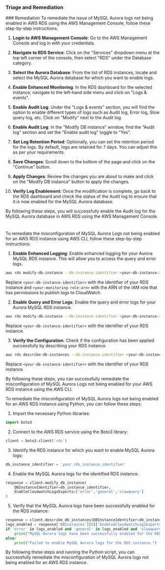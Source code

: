 
### Triage and Remediation
<Tabs>
<Tab title='Remediation'>
### Remediation

<AccordionGroup>
<Accordion title='Using Console' defaultOpen='true'>
To remediate the issue of MySQL Aurora logs not being enabled in AWS RDS using the AWS Management Console, follow these step-by-step instructions:

1. **Login to AWS Management Console**: Go to the AWS Management Console and log in with your credentials.

2. **Navigate to RDS Service**: Click on the "Services" dropdown menu at the top left corner of the console, then select "RDS" under the Database category.

3. **Select the Aurora Database**: From the list of RDS instances, locate and select the MySQL Aurora database for which you want to enable logs.

4. **Enable Enhanced Monitoring**: In the RDS dashboard for the selected instance, navigate to the left-hand side menu and click on "Logs & events".

5. **Enable Audit Log**: Under the "Logs & events" section, you will find the option to enable different types of logs such as Audit log, Error log, Slow query log, etc. Click on "Modify" next to the Audit log.

6. **Enable Audit Log**: In the "Modify DB instance" window, find the "Audit log" section and set the "Enable audit log" toggle to "Yes".

7. **Set Log Retention Period**: Optionally, you can set the retention period for the logs. By default, logs are retained for 7 days. You can adjust this as per your requirements.

8. **Save Changes**: Scroll down to the bottom of the page and click on the "Continue" button.

9. **Apply Changes**: Review the changes you are about to make and click on the "Modify DB instance" button to apply the changes.

10. **Verify Log Enablement**: Once the modification is complete, go back to the RDS dashboard and check the status of the Audit log to ensure that it is now enabled for the MySQL Aurora database.

By following these steps, you will successfully enable the Audit log for the MySQL Aurora database in AWS RDS using the AWS Management Console.

#
</Accordion>

<Accordion title='Using CLI'>
To remediate the misconfiguration of MySQL Aurora Logs not being enabled for an AWS RDS instance using AWS CLI, follow these step-by-step instructions:

1. **Enable Enhanced Logging**: Enable enhanced logging for your Aurora MySQL RDS instance. This will allow you to access the query and error logs.

```bash
aws rds modify-db-instance --db-instance-identifier <your-db-instance-identifier> --enable-enhanced-monitoring --monitoring-role-arn <your-monitoring-role-arn> --monitoring-interval 60
```

Replace `<your-db-instance-identifier>` with the identifier of your RDS instance and `<your-monitoring-role-arn>` with the ARN of the IAM role that has permissions to publish logs to CloudWatch.

2. **Enable Query and Error Logs**: Enable the query and error logs for your Aurora MySQL RDS instance.

```bash
aws rds modify-db-instance --db-instance-identifier <your-db-instance-identifier> --enable-cloudwatch-logs-exports '["audit","error","general","slowquery"]'
```

Replace `<your-db-instance-identifier>` with the identifier of your RDS instance.

3. **Verify the Configuration**: Check if the configuration has been applied successfully by describing your RDS instance.

```bash
aws rds describe-db-instances --db-instance-identifier <your-db-instance-identifier> --query 'DBInstances[*].[DBInstanceArn,DBInstanceStatus]'
```

Replace `<your-db-instance-identifier>` with the identifier of your RDS instance.

By following these steps, you can successfully remediate the misconfiguration of MySQL Aurora Logs not being enabled for your AWS RDS instance using the AWS CLI.
</Accordion>

<Accordion title='Using Python'>
To remediate the misconfiguration of MySQL Aurora logs not being enabled for an AWS RDS instance using Python, you can follow these steps:

1. Import the necessary Python libraries:
```python
import boto3
```

2. Connect to the AWS RDS service using the Boto3 library:
```python
client = boto3.client('rds')
```

3. Identify the RDS instance for which you want to enable MySQL Aurora logs:
```python
db_instance_identifier = 'your_rds_instance_identifier'
```

4. Enable the MySQL Aurora logs for the identified RDS instance:
```python
response = client.modify_db_instance(
    DBInstanceIdentifier=db_instance_identifier,
    EnableCloudwatchLogsExports=['error','general','slowquery']
)
```

5. Verify that the MySQL Aurora logs have been successfully enabled for the RDS instance:
```python
response = client.describe_db_instances(DBInstanceIdentifier=db_instance_identifier)
logs_enabled = response['DBInstances'][0]['EnabledCloudwatchLogsExports']
if 'error' in logs_enabled and 'general' in logs_enabled and 'slowquery' in logs_enabled:
    print("MySQL Aurora logs have been successfully enabled for the RDS instance.")
else:
    print("Failed to enable MySQL Aurora logs for the RDS instance.")
```

By following these steps and running the Python script, you can successfully remediate the misconfiguration of MySQL Aurora logs not being enabled for an AWS RDS instance.
</Accordion>

</AccordionGroup>
</Tab>
</Tabs>
